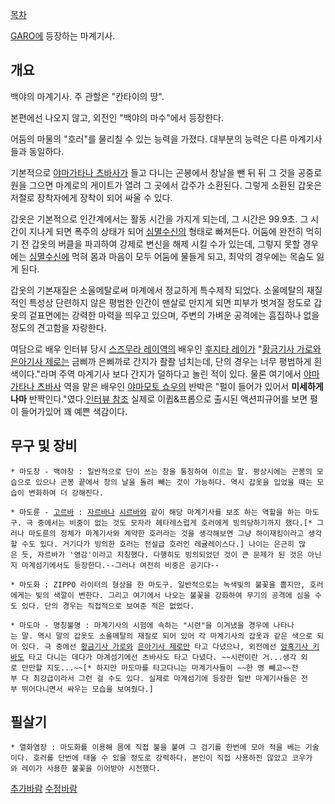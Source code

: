[[목차]]

[[GARO]]에 등장하는 마계기사.

== 개요 ==
백야의 마계기사. 주 관할은 "칸타이의 땅".

본편에선 나오지 않고, 외전인 "백야의 마수"에서 등장한다.

어둠의 마물의 "호러"를 물리칠 수 있는 능력을 가졌다. 대부분의 능력은 다른 마계기사들과 동일하다.

기본적으로 [[야마가타나 츠바사]]가 들고 다니는 곤봉에서 창날을 뺀 뒤 뒤 그 것을 공중로 원을 그으면 마계로의 게이트가 열려 그 곳에서 갑주가 소환된다. 그렇게 소환된 갑옷은 저절로 장착자에게 장착이 되어 싸울 수 있다.

갑옷은 기본적으로 인간계에서는 활동 시간을 가지게 되는데, 그 시간은 99.9초. 그 시간이 지나게 되면 폭주의 상태가 되어 [[심멸수신]]의 형태로 빠져든다.
어둠에 완전히 먹히기 전 갑옷의 버클을 파괴하여 강제로 변신을 해제 시킬 수가 있는데, 그렇지 못할 경우에는 [[심멸수신]]에 먹혀 몸과 마음이 모두 어둠에 물들게 되고, 최악의 경우에는 목숨도 잃게 된다.

갑옷의 기본재질은 소울메탈로써 마계에서 정교하게 특수제작 되었다. 소울메탈의 재질적인 특성상 단련하지 않은 평범한 인간이 맨살로 만지게 되면 피부가 벗겨질 정도로 갑옷의 겉표면에는 강력한 마력을 띄우고 있으며, 주변의 가벼운 공격에는 흠집하나 없을 정도의 견고함을 자랑한다.

여담으로 배우 인터뷰 당시 [[스즈무라 레이]]역의 배우인 [[후지타 레이]]가 "[[황금기사 가로]]와 [[은아기사 제로]]는 금삐까 은삐까로 간지가 좔좔 넘치는데, 단의 경우는 너무 평범하게 흰색이다."라며 주역 마계기사 보다 간지가 덜하다고 놀린 적이 있다. 물론 여기에서 [[야마가타나 츠바사]] 역을 맡은 배우인 [[야마모토 쇼우]]의 반박은 "펄이 들어가 있어서 '''미세하게나마''' 반짝인다."였다.[http://blog.naver.com/923766/80113316055 인터뷰 참조] 실제로 이큅&프롭으로 출시된 액션피규어를 보면 펄이 들어가있어 꽤 예쁜 색감이다.

== 무구 및 장비 ==
 * 마도창 - 백야창 : 일반적으로 단이 쓰는 창을 통칭하여 이르는 말. 평상시에는 곤봉의 모습으로 있으나 곤봉 끝에서 창의 날을 돌려 빼는 것이 가능하다. 역시 갑옷을 입었을 때는 모습이 변화하여 더 강해진다.

 * 마도륜 - [[고르바]] : [[자르바]]나 [[시르바]]와 같이 해당 마계기사를 보조 하는 역할을 하는 마도구. 극 중에서는 비중이 없는 것도 모자라 헤타레스럽게 호러에게 빙의당하기까지 했다.[* 그러나 마도륜의 정체가 마계기사와 계약한 호러라는 것을 생각해보면 그냥 하이재킹이라고 생각할 수도 있다. 거기다가 빙의한 호러는 전설급 호러인 레귤레이스다.] 나이는 은근히 많은 듯, 자르바가 '영감'이라고 지칭했다. 다행히도 빙의되었던 것이 큰 문제가 된 것은 아닌지 마계섬기에서도 등장한다.--그러나 여전히 비중은 공기다--

 * 마도화 : ZIPPO 라이터의 형상을 한 마도구. 일반적으로는 녹색빛의 불꽃을 뿝지만, 호러에게는 빛의 색깔이 변한다. 그리고 여기에서 나오는 불꽃을 강화하여 무기의 공격에 심을 수도 있다. 단의 경우는 직접적으로 보여준 적은 없었다.

 * 마도마 - 명칭불명 : 마계기사의 시험에 속하는 "시련"을 이겨냈을 경우에 나타나는 말. 역시 말의 갑옷도 소울메탈의 재질로 되어 있어 각 마계기사의 갑옷과 같은 색으로 되어 있다. 극 중에선 [[황금기사 가로]]와 [[은아기사 제로]]만 타고 다녔으나, 외전에선 [[암흑기사 키바]]도 타고 다니는 데다가 마계섬기에선 츠바사도 타고 다녔다. ~~시련이란 거...생각 외로 만만할 지도...~~[* 하지만 마도마를 타고다니는 마계기사들이 ~~한 명 빼고~~전부 다 최강급이라서 그런 걸 수도 있다. 실제로 마계섬기에 등장한 일반 마계기사들은 전부 뛰어다니면서 싸우는 모습을 보여줬다.]


== 필살기 ==
 * 열화염장 : 마도화를 이용해 몸에 직접 불을 붙여 그 검기를 한번에 모아 적을 베는 기술이다. 호러를 단번에 태울 수 있을 정도로 강력하다. 본인이 직접 사용하진 않았고 코우가와 레이가 사용한 불꽃을 이어받아 시전했다.

[[추가바람]]
[[수정바람]]
